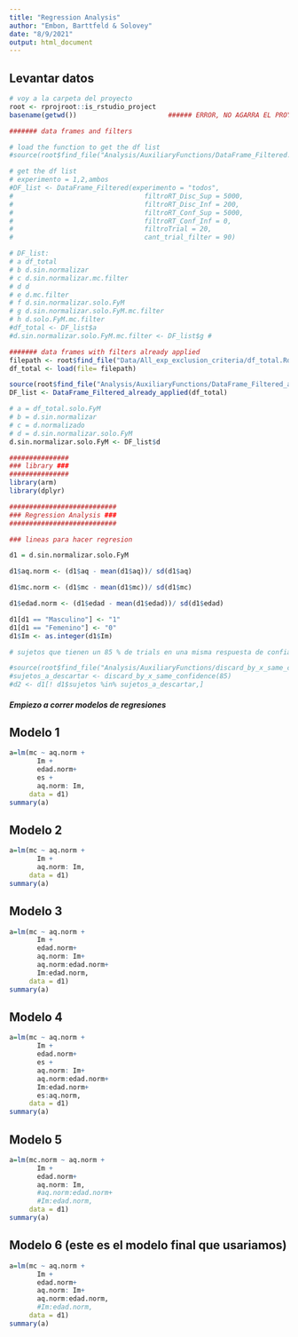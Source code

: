 ```yaml
---
title: "Regression Analysis"
author: "Embon, Barttfeld & Solovey"
date: "8/9/2021"
output: html_document
---
```


## Levantar datos
                                 
```r

# voy a la carpeta del proyecto
root <- rprojroot::is_rstudio_project
basename(getwd())                       ###### ERROR, NO AGARRA EL PROYECTO CORRECTO

####### data frames and filters

# load the function to get the df list
#source(root$find_file("Analysis/AuxiliaryFunctions/DataFrame_Filtered.R"))

# get the df list
# experimento = 1,2,ambos
#DF_list <- DataFrame_Filtered(experimento = "todos", 
#                                 filtroRT_Disc_Sup = 5000,
#                                 filtroRT_Disc_Inf = 200,
#                                 filtroRT_Conf_Sup = 5000,
#                                 filtroRT_Conf_Inf = 0,
#                                 filtroTrial = 20,
#                                 cant_trial_filter = 90)

# DF_list:
# a df_total
# b d.sin.normalizar
# c d.sin.normalizar.mc.filter
# d d
# e d.mc.filter
# f d.sin.normalizar.solo.FyM
# g d.sin.normalizar.solo.FyM.mc.filter
# h d.solo.FyM.mc.filter
#df_total <- DF_list$a
#d.sin.normalizar.solo.FyM.mc.filter <- DF_list$g # 

####### data frames with filters already applied
filepath <- root$find_file("Data/All_exp_exclusion_criteria/df_total.Rda")
df_total <- load(file= filepath)

source(root$find_file("Analysis/AuxiliaryFunctions/DataFrame_Filtered_already_applied"))
DF_list <- DataFrame_Filtered_already_applied(df_total)

# a = df_total.solo.FyM
# b = d.sin.normalizar
# c = d.normalizado
# d = d.sin.normalizar.solo.FyM
d.sin.normalizar.solo.FyM <- DF_list$d

###############
### library ###
###############
library(arm)
library(dplyr)

###########################
### Regression Analysis ###
###########################

### lineas para hacer regresion 

d1 = d.sin.normalizar.solo.FyM

d1$aq.norm <- (d1$aq - mean(d1$aq))/ sd(d1$aq)

d1$mc.norm <- (d1$mc - mean(d1$mc))/ sd(d1$mc)

d1$edad.norm <- (d1$edad - mean(d1$edad))/ sd(d1$edad)

d1[d1 == "Masculino"] <- "1"
d1[d1 == "Femenino"] <- "0"
d1$Im <- as.integer(d1$Im)

# sujetos que tienen un 85 % de trials en una misma respuesta de confianza

#source(root$find_file("Analysis/AuxiliaryFunctions/discard_by_x_same_confidence.R"))
#sujetos_a_descartar <- discard_by_x_same_confidence(85)
#d2 <- d1[! d1$sujetos %in% sujetos_a_descartar,]

```

##### Empiezo a correr modelos de regresiones

## Modelo 1
```r

a=lm(mc ~ aq.norm +
       Im +
       edad.norm+
       es +
       aq.norm: Im,
     data = d1) 
summary(a)

```
## Modelo 2

```r

a=lm(mc ~ aq.norm +
       Im +
       aq.norm: Im,
     data = d1) 
summary(a)

```
## Modelo 3

```r

a=lm(mc ~ aq.norm +
       Im +
       edad.norm+
       aq.norm: Im+
       aq.norm:edad.norm+
       Im:edad.norm,
     data = d1) 
summary(a)

```

## Modelo 4

```r

a=lm(mc ~ aq.norm +
       Im +
       edad.norm+
       es +
       aq.norm: Im+
       aq.norm:edad.norm+
       Im:edad.norm+
       es:aq.norm,
     data = d1) 
summary(a)

```
## Modelo 5 

```r

a=lm(mc.norm ~ aq.norm +
       Im +
       edad.norm+
       aq.norm: Im,
       #aq.norm:edad.norm+
       #Im:edad.norm,
     data = d1) 
summary(a)

```
## Modelo 6 (este es el modelo final que usariamos)

```r

a=lm(mc ~ aq.norm +
       Im +
       edad.norm+
       aq.norm: Im+
       aq.norm:edad.norm,
       #Im:edad.norm,
     data = d1) 
summary(a)

```